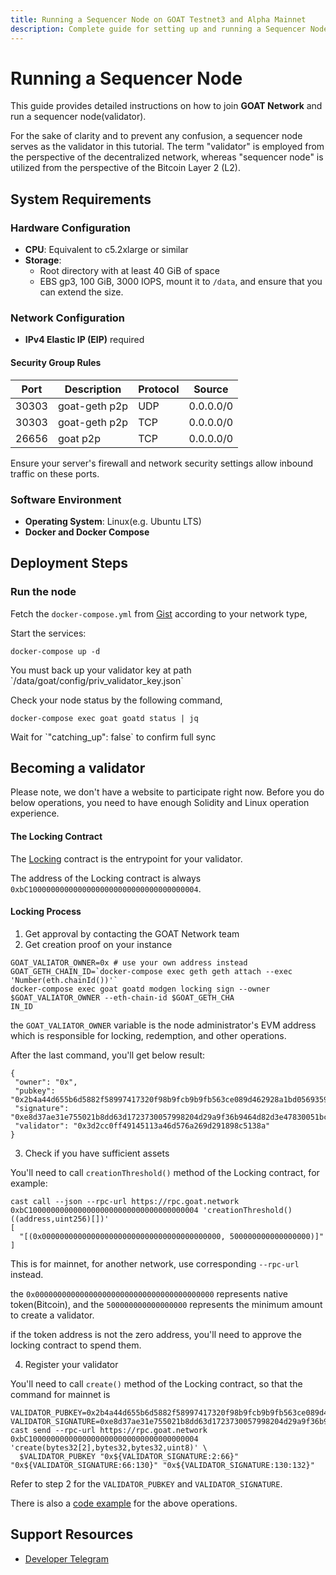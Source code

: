 ```yaml
---
title: Running a Sequencer Node on GOAT Testnet3 and Alpha Mainnet
description: Complete guide for setting up and running a Sequencer Node on GOAT Network
---
```



# Running a Sequencer Node

This guide provides detailed instructions on how to join **GOAT Network** and run a sequencer node(validator). 

<Callout type="info">
For the sake of clarity and to prevent any confusion, a sequencer node serves as the validator in this tutorial. The term "validator" is employed from the perspective of the decentralized network, whereas "sequencer node" is utilized from the perspective of the Bitcoin Layer 2 (L2).
</Callout>

## System Requirements

### Hardware Configuration

- **CPU**: Equivalent to c5.2xlarge or similar
- **Storage**:
  - Root directory with at least 40 GiB of space
  - EBS gp3, 100 GiB, 3000 IOPS, mount it to `/data`, and ensure that you can extend the size.

### Network Configuration

- **IPv4 Elastic IP (EIP)** required


#### Security Group Rules

| Port  | Description   | Protocol | Source    |
| ----- | ------------- | -------- | --------- |
| 30303 | goat-geth p2p | UDP      | 0.0.0.0/0 |
| 30303 | goat-geth p2p | TCP      | 0.0.0.0/0 |
| 26656 | goat p2p      | TCP      | 0.0.0.0/0 |

<Callout type="info">
  Ensure your server's firewall and network security settings allow inbound traffic on these ports.
</Callout>


### Software Environment

- **Operating System**: Linux(e.g. Ubuntu LTS)
- **Docker and Docker Compose**


## Deployment Steps

### Run the node

Fetch the `docker-compose.yml` from [Gist](https://github.com/GOATNetwork/goat/tree/main/docker) according to your network type,

Start the services:

```bash:pages/builders/sequencers/validator.mdx
docker-compose up -d
```

<Callout type="info">
 You must back up your validator key at path `/data/goat/config/priv_validator_key.json`
</Callout>

Check your node status by the following command,

```bash:pages/builders/sequencers/validator.mdx
docker-compose exec goat goatd status | jq
```

<Callout type="info">
  Wait for `"catching_up": false` to confirm full sync
</Callout>

## Becoming a validator

<Callout type="warning">
  Please note, we don't have a website to participate right now.
  Before you do below operations, you need to have enough Solidity and Linux operation experience.
</Callout>

#### The Locking Contract

The [Locking](https://github.com/GOATNetwork/goat-contracts/blob/main/contracts/locking/Locking.sol) contract is the entrypoint for your validator.

The address of the Locking contract is always `0xbC10000000000000000000000000000000000004`.

#### Locking Process

1. Get approval by contacting the GOAT Network team
2. Get creation proof on your instance

```bash:pages/builders/sequencers/validator.mdx
GOAT_VALIATOR_OWNER=0x # use your own address instead
GOAT_GETH_CHAIN_ID=`docker-compose exec geth geth attach --exec 'Number(eth.chainId())'`
docker-compose exec goat goatd modgen locking sign --owner $GOAT_VALIATOR_OWNER --eth-chain-id $GOAT_GETH_CHA
IN_ID
```

the `GOAT_VALIATOR_OWNER` variable is the node administrator's EVM address which is responsible for locking, redemption, and other operations.

After the last command, you'll get below result:

```json:pages/builders/sequencers/validator.mdx
{
 "owner": "0x",
 "pubkey": "0x2b4a44d655b6d5882f58997417320f98b9fcb9b9fb563ce089d462928a1bd0569359880e97221e5a8a1a5c1b4f012e61f4f75fc0937189600671532bcdb7cf0e",
 "signature": "0xe8d37ae31e755021b8dd63d1723730057998204d29a9f36b9464d82d3e47830051bca27cae8dd0ecd23e724ed74b031d0e14d1be3b9995f5a984dba947b2c3ee00",
 "validator": "0x3d2cc0ff49145113a46d576a269d291898c5138a"
}
```

3. Check if you have sufficient assets

You'll need to call `creationThreshold()` method of the Locking contract, for example:

```bash:pages/builders/sequencers/validator.mdx
cast call --json --rpc-url https://rpc.goat.network 0xbC10000000000000000000000000000000000004 'creationThreshold()((address,uint256)[])'
[
  "[(0x0000000000000000000000000000000000000000, 500000000000000000)]"
]
```

This is for mainnet, for another network, use corresponding `--rpc-url` instead.

the `0x0000000000000000000000000000000000000000` represents native token(Bitcoin), and the `500000000000000000` represents the minimum amount to create a validator.

if the token address is not the zero address, you'll need to approve the locking contract to spend them.

4. Register your validator

You'll need to call `create()` method of the Locking contract, so that the command for mainnet is

```bash:pages/builders/sequencers/validator.mdx
VALIDATOR_PUBKEY=0x2b4a44d655b6d5882f58997417320f98b9fcb9b9fb563ce089d462928a1bd0569359880e97221e5a8a1a5c1b4f012e61f4f75fc0937189600671532bcdb7cf0e
VALIDATOR_SIGNATURE=0xe8d37ae31e755021b8dd63d1723730057998204d29a9f36b9464d82d3e47830051bca27cae8dd0ecd23e724ed74b031d0e14d1be3b9995f5a984dba947b2c3ee00
cast send --rpc-url https://rpc.goat.network 0xbC10000000000000000000000000000000000004 'create(bytes32[2],bytes32,bytes32,uint8)' \
  $VALIDATOR_PUBKEY "0x${VALIDATOR_SIGNATURE:2:66}" "0x${VALIDATOR_SIGNATURE:66:130}" "0x${VALIDATOR_SIGNATURE:130:132}"
```

Refer to step 2 for the `VALIDATOR_PUBKEY` and `VALIDATOR_SIGNATURE`.

There is also a [code example](https://github.com/GOATNetwork/goat-contracts/blob/main/task/lock.ts) for the above operations.

## Support Resources

- [Developer Telegram](https://t.me/+He2b1t9Bh2ZiMzZh)